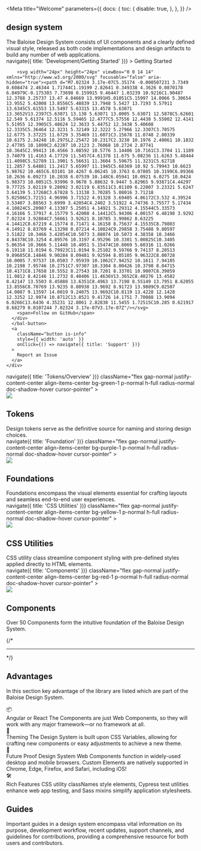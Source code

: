 
<Meta
  title="Welcome"
  parameters={{
    docs: {
      toc: {
        disable: true,
      },
    },
  }}
/>

<Unstyled>
  <bal-doc-app class="home-stage">
    <div className="flex gap-large">
      <div>
        <bal-logo animated={true} class="mb-small"></bal-logo>
        <h2 className="subtitle text-xxxxx-large">design system</h2>
      </div>
    </div>
    <bal-text size="lead" class="my-large">
      The Baloise Design System consists of UI components and a clearly defined visual style, released as both code
      implementations and design artifacts to build any number of web applications.
    </bal-text>
    <div className="flex gap-normal flex-wrap">
      <a
        className="button is-primary"
        style={{ width: 'auto' }}
        onClick={() => navigate({ title: 'Development/Getting Started' })}
      >
        Getting Started
      </a>
      <CodeSandbox />
      <bal-button color="info" href="https://github.com/baloise/design-system" target="_blank">
        <div className="flex gap-x-small">

        <svg width="24px" height="24px" viewBox="0 0 14 14" xmlns="http://www.w3.org/2000/svg" focusable="false" aria-hidden="true"><path d="M7.02324 3.17e-07C5.35174 -0.000507231 3.7349 0.608474 2.46344 1.71744C1.19199 2.82641 0.349338 4.3626 0.0870178 6.04979C-0.175303 7.73698 0.159915 9.46447 1.03239 10.9216C1.90487 12.3788 3.25737 13.47 4.84669 13.9991H5.01051C5.15997 14.0066 5.30654 13.9552 5.42008 13.8556C5.48839 13.7948 5.5427 13.7193 5.57911 13.6345C5.61553 13.5497 5.63315 13.4578 5.63071 13.3652V13.2397C5.63071 13.138 5.63071 13.0005 5.63071 12.5878C5.62601 12.549 5.61374 12.5116 5.59465 12.4777C5.57556 12.4438 5.55002 12.4141 5.51955 12.3905C5.48624 12.3633 5.44752 12.3438 5.40608 12.3335C5.36464 12.3231 5.32149 12.3222 5.27966 12.3307C3.70575 12.6775 3.37225 11.6729 3.35469 11.6071C3.15678 11.0748 2.80339 10.6175 2.34248 10.2975L2.25472 10.2317C2.3238 10.1976 2.40061 10.1832 2.47705 10.1899C2.62287 10.2123 2.76068 10.2724 2.87741 10.3645C2.99413 10.4566 3.08592 10.5776 3.14406 10.7161C3.3704 11.1189 3.74079 11.4163 4.17729 11.5457C4.61378 11.675 5.08236 11.6263 5.48444 11.4098C5.52789 11.3901 5.56631 11.3604 5.59675 11.3231C5.62718 11.2857 5.64881 11.2417 5.65997 11.1945C5.68369 10.92 5.79943 10.6623 5.98762 10.465C6.03101 10.4267 6.06245 10.3763 6.07805 10.3199C6.09366 10.2636 6.09273 10.2038 6.07539 10.148C6.05941 10.0921 6.0275 10.0424 5.98373 10.0051C5.93996 9.9678 5.88632 9.9447 5.82965 9.93871C4.44297 9.77725 3.02119 9.28092 3.02119 6.83511C3.01109 6.22007 3.23321 5.6247 3.64139 5.17268C3.67828 5.13138 3.70285 5.08016 3.71218 5.02506C3.72151 4.96996 3.71522 4.91328 3.69405 4.86172C3.532 4.39524 3.53407 3.88563 3.6999 3.42054C4.2402 3.51922 4.74736 3.75577 5.17434 4.10824C5.20987 4.13307 5.25051 4.14921 5.29312 4.15544C5.33573 4.16166 5.37917 4.15779 5.42008 4.14412C5.94306 4.00157 6.48198 3.9292 7.02324 3.92884C7.56661 3.92621 8.10785 3.99862 8.63225 4.14412C8.67219 4.15774 8.71471 4.16158 8.75637 4.15535C8.79803 4.14912 8.83769 4.13298 8.87214 4.10824C9.29858 3.75488 9.80597 3.51822 10.3466 3.42054C10.5073 3.88074 10.5073 4.38358 10.3466 4.84378C10.3254 4.89576 10.3197 4.95296 10.3301 5.00825C10.3405 5.06354 10.3666 5.11448 10.4051 5.15474C10.8069 5.60316 11.0266 6.19118 11.0194 6.79923C11.0194 9.25102 9.59766 9.74137 8.20513 9.89685C8.14846 9.90284 8.09481 9.92594 8.05105 9.96322C8.00728 10.0005 7.97537 10.0503 7.95939 10.1062C7.94252 10.1611 7.94185 10.2198 7.95746 10.2751C7.97307 10.3304 8.00426 10.3798 8.04715 10.4171C8.17658 10.5552 8.27543 10.7201 8.33701 10.9007C8.39859 11.0812 8.42146 11.2732 8.40406 11.4636V13.3652C8.40276 13.4582 8.42147 13.5503 8.45888 13.6351C8.4963 13.7198 8.55149 13.7951 8.62055 13.8556C8.70769 13.9235 8.80938 13.9692 8.91723 13.9889C9.02507 14.0087 9.13597 14.0019 9.24075 13.9692C10.8119 13.4228 12.1428 12.3252 12.9974 10.8712C13.8521 9.41726 14.1751 7.70088 13.9094 6.0266C13.6436 4.35231 12.8061 2.82838 11.5455 1.72515C10.285 0.621917 8.68279 0.0107244 7.02324 3.17e-07V3.17e-07Z"/></svg>
        <span>Follow on GitHub</span>
      </div>
      </bal-button>
      <a
        className="button is-info"
        style={{ width: 'auto' }}
        onClick={() => navigate({ title: 'Support' })}
      >
        Report an Issue
      </a>
    </div>

  </bal-doc-app>
</Unstyled>


<Unstyled>
  <div className="grid is-multiline mt-x-large" style={{ '--bal-column-gap': '.5rem' }}>
    <div className="col is-6">
      <div className="h-full">
        <a
          onClick={() => navigate({ title: 'Tokens/Overview' })}
          className="flex gap-normal justify-content-center align-items-center bg-green-1 p-normal h-full radius-normal doc-shadow-hover cursor-pointer"
        >
          <div style={{ minWidth: '80px' }}>
            <img src={PuzzleGreen} style={{ width: '80px' }} />
          </div>
          <div>
            <h2 className="title text-large mb-xx-small">Tokens</h2>
            <span>Design tokens serve as the definitive source for naming and storing design choices.</span>
          </div>
        </a>
      </div>
    </div>
    <div className="col is-6">
      <div className="h-full">
        <a
          onClick={() => navigate({ title: 'Foundation' })}
          className="flex gap-normal justify-content-center align-items-center bg-purple-1 p-normal h-full radius-normal doc-shadow-hover cursor-pointer"
        >
          <div style={{ minWidth: '80px' }}>
            <img src={PuzzlePurple} style={{ width: '80px' }} />
          </div>
          <div>
            <h2 className="title text-large mb-xx-small">Foundations</h2>
            <span>
              Foundations encompass the visual elements essential for crafting layouts and seamless end-to-end user
              experiences.
            </span>
          </div>
        </a>
      </div>
    </div>
    <div className="col is-6">
      <div className="h-full">
        <a
          onClick={() => navigate({ title: 'CSS Utilities' })}
          className="flex gap-normal justify-content-center align-items-center bg-yellow-1 p-normal h-full radius-normal doc-shadow-hover cursor-pointer"
        >
          <div style={{ minWidth: '80px' }}>
            <img src={PuzzleYellow} style={{ width: '80px' }} />
          </div>
          <div>
            <h2 className="title text-large mb-xx-small">CSS Utilities</h2>
            <span>
              CSS utility class streamline component styling with pre-defined styles applied directly to HTML elements.
            </span>
          </div>
        </a>
      </div>
    </div>
    <div className="col is-6">
      <div className="h-full">
        <a
          onClick={() => navigate({ title: 'Components' })}
          className="flex gap-normal justify-content-center align-items-center bg-red-1 p-normal h-full radius-normal doc-shadow-hover cursor-pointer"
        >
          <div style={{ minWidth: '80px' }}>
            <img src={PuzzleRed} style={{ width: '80px' }} />
          </div>
          <div>
            <h2 className="title text-large mb-xx-small">Components</h2>
            <span>Over 50 Components form the intuitive foundation of the Baloise Design System.</span>
          </div>
        </a>
      </div>
    </div>
  </div>
</Unstyled>

{/* <hr className="sb-unstyled" /> */}

## Advantages

In this section key advantage of the library are listed which are part of the Baloise Design System.

<Unstyled>
  <div className="grid is-multiline mt-medium" style={{ '--bal-column-gap': '.5rem' }}>
    <div className="col is-6">
      <div className="h-full">
        <div className="flex flex-direction-row justify-content-center align-items-center gap-normal border-grey radius-normal p-normal h-full">
          <span className="text-xxxx-large mb-small text-align-center" style={{ height: '64px', minWidth: '80px' }}>
            📦
          </span>
          <div>
            <span className="title text-large mb-x-small">Angular or React</span>
            <span>
              The Components are just Web Components, so they will work with any major framework—or no framework at all.
            </span>
          </div>
        </div>
      </div>
    </div>
    <div className="col is-6">
      <div className="h-full">
        <div className="flex flex-direction-row justify-content-center align-items-center gap-normal border-grey radius-normal p-normal h-full">
          <span className="text-xxxx-large mb-small text-align-center" style={{ height: '64px', minWidth: '80px' }}>
            🎨
          </span>
          <div>
            <span className="title text-large mb-x-small">Theming</span>
            <span>
              The Design System is built upon CSS Variables, allowing for crafting new components or easy adjustments to
              achieve a new theme.
            </span>
          </div>
        </div>
      </div>
    </div>
    <div className="col is-6">
      <div className="h-full">
        <div className="flex flex-direction-row justify-content-center align-items-center gap-normal border-grey radius-normal p-normal h-full">
          <span className="text-xxxx-large mb-small text-align-center" style={{ height: '64px', minWidth: '80px' }}>
            🔮
          </span>
          <div>
            <span className="title text-large mb-x-small">Future Proof</span>
            <span>
              Design System Web Components function in widely-used desktop and mobile browsers. Custom Elements are
              natively supported in Chrome, Edge, Firefox, and Safari, including iOS!
            </span>
          </div>
        </div>
      </div>
    </div>
    <div className="col is-6">
      <div className="h-full">
        <div className="flex flex-direction-row justify-content-center align-items-center gap-normal border-grey radius-normal p-normal h-full">
          <span className="text-xxxx-large mb-small text-align-center" style={{ height: '64px', minWidth: '80px' }}>
            🛠️
          </span>
          <div>
            <span className="title text-large mb-x-small">Rich Features</span>
            <span>
              CSS utility classNames style elements, Cypress test utilities enhance web app testing, and Sass mixins
              simplify application stylesheets.
            </span>
          </div>
        </div>
      </div>
    </div>
  </div>
</Unstyled>

## Guides

Important guides in a design system encompass vital information on its purpose, development workflow, recent updates,
support channels, and guidelines for contributions, providing a comprehensive resource for both users and contributors.

<WelcomeGuide />

<Footer />
